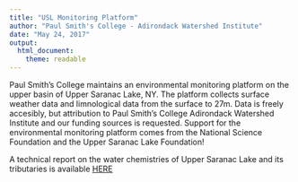 ```yaml
---
title: "USL Monitoring Platform"
author: "Paul Smith's College - Adirondack Watershed Institute"
date: "May 24, 2017"
output: 
  html_document: 
    theme: readable
---
```

Paul Smith's College maintains an environmental monitoring platform on the upper basin of Upper Saranac Lake, NY. The platform collects surface weather data and limnological data from the surface to 27m. Data is freely accesibly, but attribution to Paul Smith's College Adirondack Watershed Institute and our funding sources is requested. Support for the environmental monitoring platform comes from the National Science Foundation and the Upper Saranac Lake Foundation!

A technical report on the water chemistries of Upper Saranac Lake and its tributaries is available <html> <a href="http://www.adkwatershed.org/sites/default/files/usl2016report.pdf" >HERE</a> </html>

